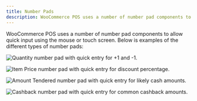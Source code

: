 ```yaml
---
title: Number Pads
description: WooCommerce POS uses a number of number pad components to allow quick input using the mouse or touch screen.
---
```


WooCommerce POS uses a number of number pad components to allow quick input using the mouse or touch screen.
Below is examples of the different types of number pads:

![Quantity number pad with quick entry for +1 and -1.](https://wcpos.com/wp-content/uploads/2014/09/quantity-numpad.png "Quantity number pad with quick entry for +1 and -1")

![Item Price number pad with quick entry for discount percentage.](https://wcpos.com/wp-content/uploads/2014/09/item-price-numpad-amount.png "Item Price number pad with quick entry for discount percentage")

![Amount Tendered number pad with quick entry for likely cash amounts.](https://wcpos.com/wp-content/uploads/2014/09/cash-sale-numpad.png "Amount Tendered number pad with quick entry for likely cash amounts")

![Cashback number pad with quick entry for common cashback amounts.](https://wcpos.com/wp-content/uploads/2014/09/card-sale-numpad.png "Cashback number pad with quick entry for common cashback amounts")
